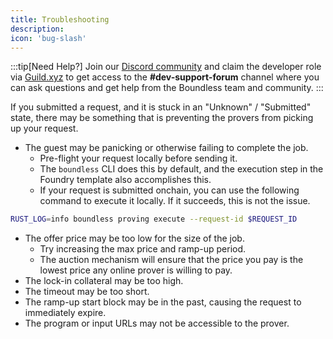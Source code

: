 ```yaml
---
title: Troubleshooting
description:
icon: 'bug-slash'
---
```


:::tip[Need Help?]
Join our [Discord community](https://discord.gg/aXRuD6spez) and claim the developer role via [Guild.xyz](https://guild.xyz/boundless-xyz) to get access to the **#dev-support-forum** channel where you can ask questions and get help from the Boundless team and community.
:::

If you submitted a request, and it is stuck in an "Unknown" / "Submitted" state, there may be something that is preventing the provers from picking up your request.

- The guest may be panicking or otherwise failing to complete the job.
  - Pre-flight your request locally before sending it.
  - The `boundless` CLI does this by default, and the execution step in the Foundry template also accomplishes this.
  - If your request is submitted onchain, you can use the following command to execute it locally. If it succeeds, this is not the issue.

```bash [Terminal]
RUST_LOG=info boundless proving execute --request-id $REQUEST_ID
```

- The offer price may be too low for the size of the job.
  - Try increasing the max price and ramp-up period.
  - The auction mechanism will ensure that the price you pay is the lowest price any online prover is willing to pay.
- The lock-in collateral may be too high.
- The timeout may be too short.
- The ramp-up start block may be in the past, causing the request to immediately expire.
- The program or input URLs may not be accessible to the prover.

